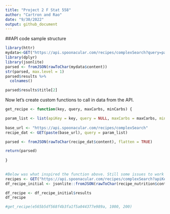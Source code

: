 ```yaml
---
title: "Project 2 F Stat 558"
author: "Cartron and Rao"
date: "9/30/2022"
output: github_document
---
```



##API code sample structure

```r
library(httr)
mydata<-GET("https://api.spoonacular.com/recipes/complexSearch?query=pasta&maxFat=25&number=2&apiKey=55fcdcfd9f374fa3adb1246f5c30c78b")
library(dplyr)
library(jsonlite)
parsed <- fromJSON(rawToChar(mydata$content))
str(parsed, max.level = 1)
parsed$results %>%
  colnames()

parsed$results$title[2] 
```
 
Now let's create custom functions to call in data from the API.

```r
get_recipe <- function(key, query, maxCarbs, minCarbs) {

param_list <- list(apiKey = key, query = NULL, maxCarbs = maxCarbs, minCarbs = minCarbs) 
  
base_url <- "https://api.spoonacular.com/recipes/complexSearch"
recipe_dat <- GET(paste(base_url), query = param_list)

parsed <- fromJSON(rawToChar(recipe_dat$content), flatten = TRUE)

return(parsed)
  
}
  

#Below was what inspired the function above. Still some issues to work out. 
recipes <- GET("https://api.spoonacular.com/recipes/complexSearch?apiKey=e565b5df568f4b3fa1f5a044377e989a")
df_recipe_initial <- jsonlite::fromJSON(rawToChar(recipe_nutrition$content), flatten = TRUE)

df_recipe <- df_recipe_initial$results
df_recipe

```

```r
#get_recipe(e565b5df568f4b3fa1f5a044377e989a, 1000, 200)
```


